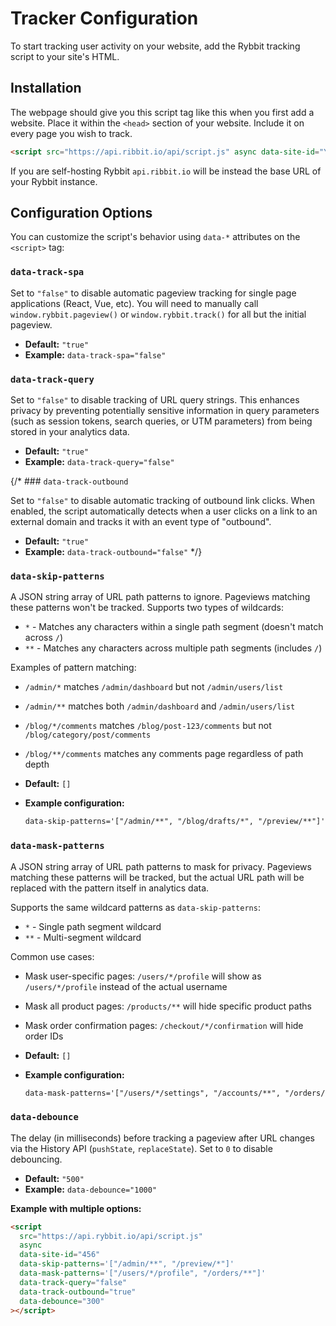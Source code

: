 # Tracker Configuration

To start tracking user activity on your website, add the Rybbit tracking script to your site's HTML.

## Installation
The webpage should give you this script tag like this when you first add a website. Place it within the `<head>` section of your website. Include it on every page you wish to track.

```html
<script src="https://api.ribbit.io/api/script.js" async data-site-id="YOUR_SITE_ID"></script>
```

If you are self-hosting Rybbit `api.ribbit.io` will be instead the base URL of your Rybbit instance.

## Configuration Options

You can customize the script's behavior using `data-*` attributes on the `<script>` tag:

### `data-track-spa`

Set to `"false"` to disable automatic pageview tracking for single page applications (React, Vue, etc). You will need to manually call `window.rybbit.pageview()` or `window.rybbit.track()` for all but the initial pageview.

-   **Default:** `"true"`
-   **Example:** `data-track-spa="false"`

### `data-track-query`

Set to `"false"` to disable tracking of URL query strings. This enhances privacy by preventing potentially sensitive information in query parameters (such as session tokens, search queries, or UTM parameters) from being stored in your analytics data.

-   **Default:** `"true"`
-   **Example:** `data-track-query="false"`

{/* ### `data-track-outbound`

Set to `"false"` to disable automatic tracking of outbound link clicks. When enabled, the script automatically detects when a user clicks on a link to an external domain and tracks it with an event type of "outbound".

-   **Default:** `"true"`
-   **Example:** `data-track-outbound="false"` */}

### `data-skip-patterns`

A JSON string array of URL path patterns to ignore. Pageviews matching these patterns won't be tracked. Supports two types of wildcards:

- `*` - Matches any characters within a single path segment (doesn't match across `/`)
- `**` - Matches any characters across multiple path segments (includes `/`)

Examples of pattern matching:
- `/admin/*` matches `/admin/dashboard` but not `/admin/users/list`
- `/admin/**` matches both `/admin/dashboard` and `/admin/users/list`
- `/blog/*/comments` matches `/blog/post-123/comments` but not `/blog/category/post/comments`
- `/blog/**/comments` matches any comments page regardless of path depth

-   **Default:** `[]`
-   **Example configuration:**
    ```html
    data-skip-patterns='["/admin/**", "/blog/drafts/*", "/preview/**"]'
    ```

### `data-mask-patterns`

A JSON string array of URL path patterns to mask for privacy. Pageviews matching these patterns will be tracked, but the actual URL path will be replaced with the pattern itself in analytics data.

Supports the same wildcard patterns as `data-skip-patterns`:
- `*` - Single path segment wildcard
- `**` - Multi-segment wildcard

Common use cases:
- Mask user-specific pages: `/users/*/profile` will show as `/users/*/profile` instead of the actual username
- Mask all product pages: `/products/**` will hide specific product paths
- Mask order confirmation pages: `/checkout/*/confirmation` will hide order IDs

-   **Default:** `[]`
-   **Example configuration:**
    ```html
    data-mask-patterns='["/users/*/settings", "/accounts/**", "/orders/*/details"]'
    ```

### `data-debounce`

The delay (in milliseconds) before tracking a pageview after URL changes via the History API (`pushState`, `replaceState`). Set to `0` to disable debouncing.

-   **Default:** `"500"`
-   **Example:** `data-debounce="1000"`


**Example with multiple options:**

```html
<script
  src="https://api.rybbit.io/api/script.js"
  async
  data-site-id="456"
  data-skip-patterns='["/admin/**", "/preview/*"]'
  data-mask-patterns='["/users/*/profile", "/orders/**"]'
  data-track-query="false"
  data-track-outbound="true"
  data-debounce="300"
></script>
```

